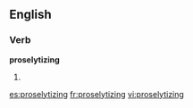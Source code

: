 ==English==

===Verb===
'''proselytizing'''

# {{present participle of|[[proselytize]]}}

[[es:proselytizing]]
[[fr:proselytizing]]
[[vi:proselytizing]]